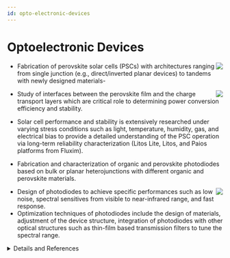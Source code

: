 ```yaml
---
id: opto-electronic-devices
---
```



# Optoelectronic Devices

<img src={i1} align="right" className="research-img"/>

- Fabrication of perovskite solar cells (PSCs) with architectures ranging from single junction (e.g., direct/inverted planar devices) to tandems with newly designed materials- 

<img src={i2} align="right" className="research-img"/>

- Study of interfaces between the perovskite film and the charge transport layers which are critical role to determining power conversion efficiency and stability.
- Solar cell performance and stability is extensively researched under varying stress conditions such as light, temperature, humidity, gas, and electrical bias to provide a detailed understanding of the PSC operation via long-term reliability characterization (Litos Lite, Litos, and Paios platforms from Fluxim).

- Fabrication and characterization of organic and perovskite photodiodes based on bulk or planar heterojunctions with different organic and perovskite materials.

<img src={i3} align="right" className="research-img"/>

- Design of photodiodes to achieve specific performances such as low noise, spectral sensitives from visible to near-infrared range, and fast response.
- Optimization techniques of photodiodes include the design of materials, adjustment of the device structure, integration of photodiodes with other optical structures such as thin-film based transmission filters to tune the spectral range.

<details>
<summary>Details and References</summary>

Group Members: [Sakshi](../People/Graduate%20Students/sakshi), [Sanggyun](../People/Graduate%20Students/sanggyun), [Jingwei](../People/Graduate%20Students/jingwei), [Kunal](../People/Post%20Doctoral%20Researchers/kunal), [Carlo](../People/Research%20Scientists/carlo)

<h3>Perovskite Solar Cell</h3>

Hybrid organic-inorganic perovskite solar cells (PSCs) are one of the most promising technologies for solar energy harvesting. They are produced using low-cost materials and fabrication techniques such as low-temperature solution and vapor-based processing. PSCs have achieved power conversion efficiencies (PCEs) above 25%, which are competitive with traditional inorganic solar cells. The high efficiency of PSCs is due to their excellent light absorption, low recombination rates, and long carrier lifetimes. Perovskite materials offer high structural and compositional tunability, allowing optimization of their optical and electronic properties to improve the efficiency and stability of PSCs.  Our research focuses on the development of deposition routes for perovskite semiconductors, study thin film crystallization and construct efficient solar cells with a focus on material composition and interfaces.
Despite these advantages, long-term stability remains to be one of critical challenges toward PSC commercialization. In EML, we explore strategies to enhancing the stability of PSCs, including composition engineering of perovskite (e.g., methylammonium-free lead halide perovskites [1], interface engineering (e.g., PEAI & OABr passivation [2]), and charge transport modification (e.g., vapor phase infiltration [3]). 
1. [Energy & Environmental Science 14, 6638-6654 (2021).](https://pubs.rsc.org/en/content/articlelanding/2021/ee/d1ee02691g)
2. [Advanced Materials 34, 2204726 (2022). Rising Stars](https://onlinelibrary.wiley.com/doi/abs/10.1002/adma.202204726)
3. [ACS Energy Letters 8, 844-852 (2023).](https://pubs.acs.org/doi/full/10.1021/acsenergylett.2c02272)

<h3>Perovskite Photodetector</h3>

By virtue of inherent material properties, hybrid organic-inorganic perovskite photodiodes are also good candidates for a variety of applications including wearable electronics, image sensors and machine vision with the promise for roll-to-roll, large-area and high throughput manufacturing. The performance of current state-of-art perovskite photodiodes is competitive to that of commercial silicon photodiodes in all metrics except for long-term stability. Our research focuses on the development of perovskite photodiodes with specific performances based on the design of perovskite semiconductors, optimization of device structure and integration of photodiodes with different optical structures such as filters.
</details>